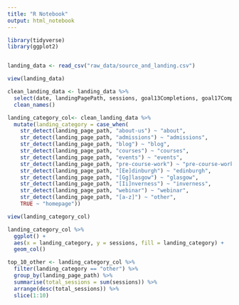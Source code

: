 ```yaml
---
title: "R Notebook"
output: html_notebook
---
```


```r
library(tidyverse)
library(ggplot2)


landing_data <- read_csv("raw_data/source_and_landing.csv")

view(landing_data)
```

```r
clean_landing_data <- landing_data %>% 
  select(date, landingPagePath, sessions, goal13Completions, goal17Completions) %>% 
  clean_names()
```

```r
landing_category_col<- clean_landing_data %>%
  mutate(landing_category = case_when(
    str_detect(landing_page_path, "about-us") ~ "about",
    str_detect(landing_page_path, "admissions") ~ "admissions",
    str_detect(landing_page_path, "blog") ~ "blog",
    str_detect(landing_page_path, "courses") ~ "courses",
    str_detect(landing_page_path, "events") ~ "events",
    str_detect(landing_page_path, "pre-course-work") ~ "pre-course-work",
    str_detect(landing_page_path, "[Ee]dinburgh") ~ "edinburgh",
    str_detect(landing_page_path, "[Gg]lasgow") ~ "glasgow",
    str_detect(landing_page_path, "[Ii]nverness") ~ "inverness",
    str_detect(landing_page_path, "webinar") ~ "webinar",
    str_detect(landing_page_path, "[a-z]") ~ "other",
    TRUE ~ "homepage"))

view(landing_category_col)
```

```r
landing_category_col %>% 
  ggplot() +
  aes(x = landing_category, y = sessions, fill = landing_category) +
  geom_col()
```



```r
top_10_other <- landing_category_col %>% 
  filter(landing_category == "other") %>% 
  group_by(landing_page_path) %>% 
  summarise(total_sessions = sum(sessions)) %>% 
  arrange(desc(total_sessions)) %>% 
  slice(1:10)

```

```r

```


